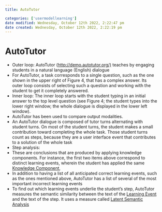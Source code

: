 ```yaml
---
title: AutoTutor

categories: ['usermodellearning']
date modified: Wednesday, October 12th 2022, 2:22:47 pm
date created: Wednesday, October 12th 2022, 2:22:19 pm
---
```


# AutoTutor


- Outer loop: AutoTutor (<http://demo.autotutor.org/)> teaches by engaging students in a natural language (English) dialogue
- For AutoTutor, a task corresponds to a single question, such as the one shown in the upper right of Figure 4, that has a complex answer. Its outer loop consists of selecting such a question and working with the student to get it completely answered.
- Inner loop: The inner loop starts with the student typing in an initial answer to the top level question (see Figure 4; the student types into the lower right window; the whole dialogue is displayed in the lower left window).
- AutoTutor has been used to compare output modalities.
- An AutoTutor dialogue is composed of tutor turns alternating with student turns. On most of the student turns, the student makes a small contribution toward completing the whole task. Those student turns count as steps, because they are a user interface event that contributes to a solution of the whole task
- Step analysis:
- These are conclusions that are produced by applying knowledge components. For instance, the first two items above correspond to distinct learning events, wherein the student has applied the same [Knowledge Component](Knowledge%20Component.qmd),
- In addition to having a list of all anticipated correct learning events, such as the ones mentioned above, AutoTutor has a list of several of the most important incorrect learning events
- To find out which learning events underlie the student's step, AutoTutor measures the semantic similarity between the text of the [Learning Event](Learning%20Event.qmd) and the text of the step. It uses a measure called [Latent Semantic Analysis](Latent%20Semantic%20Analysis.qmd)




